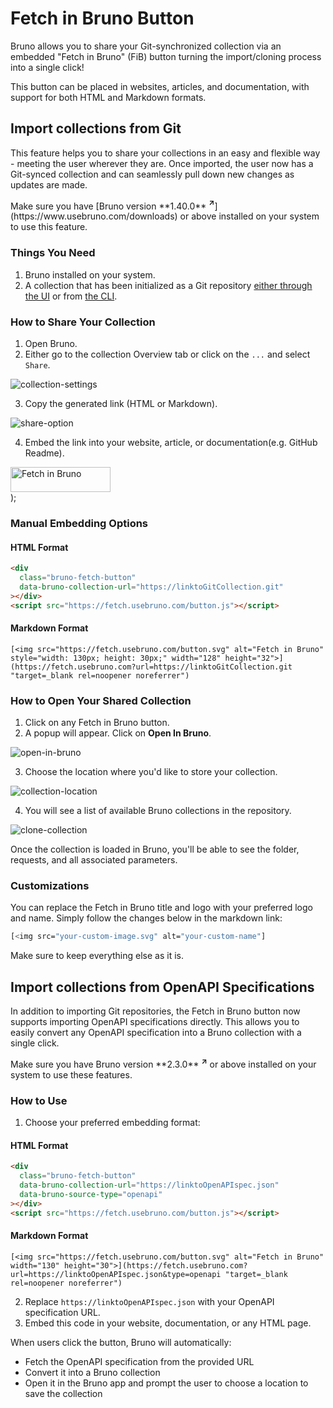 
# Fetch in Bruno Button

Bruno allows you to share your Git-synchronized collection via an embedded "Fetch in Bruno" (FiB) button turning the import/cloning process into a single click!

This button can be placed in websites, articles, and documentation, with support for both HTML and Markdown formats.

## Import collections from Git

This feature helps you to share your collections in an easy and flexible way - meeting the user wherever they are. Once imported, the user now has a Git-synced collection and can seamlessly pull down new changes as updates are made.


<Callout type="info">
  Make sure you have [Bruno version **1.40.0** <strong><sup>↗</sup></strong>](https://www.usebruno.com/downloads) or above installed on your system
  to use this feature.
</Callout>


### Things You Need

1. Bruno installed on your system.
2. A collection that has been initialized as a Git repository [either through the UI](https://docs.usebruno.com/git-integration/using-gui/provider#initializing-git) or from [the CLI](https://docs.usebruno.com/git-integration/using-cli#initializing-git-in-bruno-collection).

### How to Share Your Collection

1. Open Bruno.
2. Either go to the collection Overview tab or click on the `...` and select `Share`.

![collection-settings](/screenshots/git-integration/share-collection/1-share-collection-overview.webp)

3. Copy the generated link (HTML or Markdown).

![share-option](/screenshots/git-integration/share-collection/2-share-link-html.webp)

4. Embed the link into your website, article, or documentation(e.g. GitHub Readme).

  <div style={{ display: 'flex', justifyContent: 'center', width: '100%', margin: '2rem 0' }}>
    <a href="https://fetch.usebruno.com?url=https%3A%2F%2Fgithub.com%2Fusebruno%2Fgithub-rest-api-collection" 
       target="_blank" 
       rel="noopener noreferrer">
      <img 
        src="https://fetch.usebruno.com/button.svg" 
        alt="Fetch in Bruno" 
        style={{ width: '160px', height: '40px' }} 
        width="160" 
        height="40"
      />
    </a>
  </div>
);


<BrunoButton />

### Manual Embedding Options

#### HTML Format
```html
<div
  class="bruno-fetch-button"
  data-bruno-collection-url="https://linktoGitCollection.git"
></div>
<script src="https://fetch.usebruno.com/button.js"></script>
```

#### Markdown Format
```
[<img src="https://fetch.usebruno.com/button.svg" alt="Fetch in Bruno" style="width: 130px; height: 30px;" width="128" height="32">](https://fetch.usebruno.com?url=https://linktoGitCollection.git "target=_blank rel=noopener noreferrer")
```

### How to Open Your Shared Collection

1. Click on any Fetch in Bruno button.
2. A popup will appear. Click on **Open In Bruno**.

![open-in-bruno](/screenshots/git-integration/share-collection/4-fetch-in-bruno.webp)

3. Choose the location where you'd like to store your collection.

![collection-location](/screenshots/git-integration/share-collection/5-save-location.webp)

4. You will see a list of available Bruno collections in the repository.

![clone-collection](/screenshots/git-integration/share-collection/6-cloning-collection.webp)

Once the collection is loaded in Bruno, you'll be able to see the folder, requests, and all associated parameters.

### Customizations 

You can replace the Fetch in Bruno title and logo with your preferred logo and name. Simply follow the changes below in the markdown link:

```bash 
[<img src="your-custom-image.svg" alt="your-custom-name"]
```
Make sure to keep everything else as it is.

## Import collections from OpenAPI Specifications

In addition to importing Git repositories, the Fetch in Bruno button now supports importing OpenAPI specifications directly. This allows you to easily convert any OpenAPI specification into a Bruno collection with a single click.

<Callout type="info">
  Make sure you have Bruno version **2.3.0** <strong><sup>↗</sup></strong> or above installed on your system
  to use these features.
</Callout>

### How to Use

1. Choose your preferred embedding format:

#### HTML Format
```html
<div
  class="bruno-fetch-button"
  data-bruno-collection-url="https://linktoOpenAPIspec.json"
  data-bruno-source-type="openapi"
></div>
<script src="https://fetch.usebruno.com/button.js"></script>
```

#### Markdown Format
```
[<img src="https://fetch.usebruno.com/button.svg" alt="Fetch in Bruno" width="130" height="30">](https://fetch.usebruno.com?url=https://linktoOpenAPIspec.json&type=openapi "target=_blank rel=noopener noreferrer")
```

2. Replace `https://linktoOpenAPIspec.json` with your OpenAPI specification URL.
3. Embed this code in your website, documentation, or any HTML page.

When users click the button, Bruno will automatically:
- Fetch the OpenAPI specification from the provided URL
- Convert it into a Bruno collection
- Open it in the Bruno app and prompt the user to choose a location to save the collection

